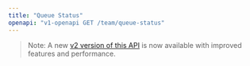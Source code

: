 ```yaml
---
title: "Queue Status"
openapi: "v1-openapi GET /team/queue-status"
---
```


> Note: A new [v2 version of this API](/api-reference/endpoint/queue-status) is now available with improved features and performance.
